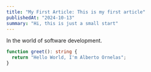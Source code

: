 ```yaml
---
title: "My First Article: This is my first article"
publishedAt: "2024-10-13"
summary: "Hi, this is just a small start"
---
```


In the world of software development.

```ts
function greet(): string {
  return "Hello World, I'm Alberto Ornelas";
}
```
